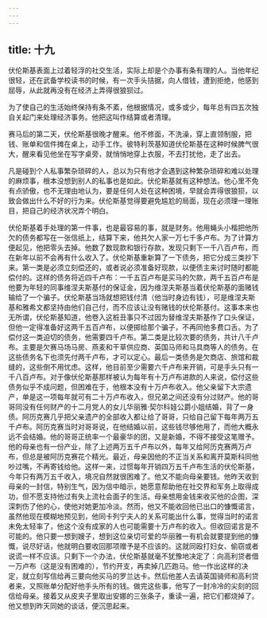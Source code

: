 ```yaml
---
---
---
```

title: 十九
---




伏伦斯基表面上过着轻浮的社交生活，实际上却是个办事有条有理的人。当他年纪很轻，还在武备学校读书的时候，有一次手头拮据，向人借钱，遭到拒绝，他感到屈辱，从此就再没有在经济上弄得很狼狈过。

为了使自己的生活始终保持有条不紊，他根据情况，或多或少，每年总有四五次独自关起门来处理经济事务。他把这叫作结算或者清理。

赛马后的第二天，伏伦斯基很晚才醒来。他不修面，不洗澡，穿上直领制服，把钱、账单和信件摊在桌上，动手工作。彼特利茨基知道伏伦斯基在这种时候脾气很大，醒来看见他坐在写字桌旁，就悄悄地穿上衣服，不去打扰他，走了出去。



凡是碰到个人私事繁杂琐碎的人，总以为只有他才会遇到这种繁杂琐碎和难以处理的麻烦事，根本没想到别人的私事也是如此。伏伦斯基就有这种想法。他心里不免有点骄傲，也不无理由地认为，要是任何人处在这种困境，早就会弄得很狼狈，以致会做出什么不好的行为来。伏伦斯基觉得要避免尴尬的局面，现在必须理一理账目，把自己的经济状况弄个明白。

伏伦斯基着手处理的第一件事，也是最容易的事，就是财务。他用蝇头小楷把他所欠的债务都写在一张信纸上，结算下来，他共欠人家一万七千多卢布。为了计算方便起见，他把零头去掉。他数了数现款和银行存款，发现只剩下一千八百卢布，而在新年以前不会再有什么收入了。伏伦斯基重新算了一下债务，把它分成三类抄下来。第一类是必须立刻偿还的，或者说必须准备好现款，以便债主来讨时随时都能偿付的。这样的债务将近四千卢布：一千五百卢布是买马的欠款，两千五百卢布是他要为年轻的同事维涅夫斯基付的保证金，因为维涅夫斯基当着伏伦斯基的面赌钱输给了一个骗子。伏伦斯基当场就想把钱付清（他当时身边有钱），可是维涅夫斯基和雅希文都坚持由他们自己付，而不应该让没有赌钱的伏伦斯基付。这事本来也无所谓，伏伦斯基知道，他卷入这桩丑事只不过因为替维涅夫斯基作了口头保证，但他一定得准备好这两千五百卢布，以便掷给那个骗子，不再同他多费口舌。为了偿付这一类迫切的债务，他需要四千卢布。第二类是比较次要的债务，共计八千卢布。主要是欠赛马场马房、燕麦和干草供应商、英国马师和马具商等人的债务。在这些债务名下也须先付两千卢布，才可以定心。最后一类债务是欠商店、旅馆和裁缝的，这些倒不用忧虑。这样，他目前至少需要六千卢布来开销，可是手头只有一千八百卢布。对于像伏伦斯基那样被认为每年有十万卢布进款的人来说，偿付这些债务似乎不成问题，但困难在于，他根本没有十万卢布收入。他父亲留下大宗遗产，单是这一项每年就可有二十万卢布收入，但兄弟之间还没有分过财产。他的哥哥同没有任何财产的十二月党人的女儿华丽雅·契尔科娃公爵小姐结婚，背了一身债。阿历克赛几乎把父亲遗产的全部收入都让给了哥哥，只给自己留下每年两万五千卢布。阿历克赛当时对哥哥说，在他结婚以前，这些钱尽够他用了，而他大概永远不会结婚。他的哥哥正统率一个最豪华的团，又是新婚，不得不接受这笔赠予。他的母亲也有一份产业，除了上述两万五千卢布以外，每年又给阿历克赛两万卢布，但总是被阿历克赛花个精光。最近，母亲因他的不正当关系和离开莫斯科同他吵过嘴，不再寄钱给他。这样一来，过惯每年开销四万五千卢布生活的伏伦斯基，今年只有两万五千收入，境况自然就很困难了。他又不能向母亲要钱。他昨天收到母亲的一封信，特别生气，因为信中暗示，她愿意帮助他在社交界和军务上取得成功，但不愿支持他过有失上流社会面子的生活。母亲想用金钱来收买他的企图，深深刺伤了他的心，使他对她更加冷淡。然而，他又不能收回他已出口的慷慨诺言，虽然他现在模糊地预见到，他同卡列宁夫人的关系可能出什么事，觉得当时的诺言未免太轻率了，他这个没有成家的人也可能需要十万卢布的收入。但收回诺言是不可能的。他只要一想到嫂子，想到这位亲切可爱的华丽雅一有机会就要提到他的慷慨，说尽好话，他就明白要收回那项赠予是不应该的。这就同殴打妇女、偷窃或者说谎一样不应该。只剩下一个办法，伏伦斯基就毫不犹豫地决定了：向高利贷者借一万卢布（这是没有困难的），节约开支，再卖掉几匹跑马。他一作出这样的决定，就立刻写信给再三要向他买马的罗兰达卡。然后他差人去请英国骑师和高利贷者来，又照账单分配好他手头所有的钱。做完这些事，他写了一封冷冷的尖刻的回信给母亲。接着又从皮夹子里取出安娜的三张条子，重读一遍，把它们都烧掉了。他又想到昨天同她的谈话，便沉思起来。